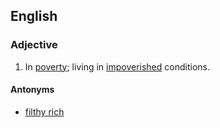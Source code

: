 ==English==

===Adjective===
{{en-adj|pos=[[dirt]] [[poor]]}}

# In [[poverty]]; living in [[impoverished]] conditions.

====Antonyms====
* [[filthy rich]]